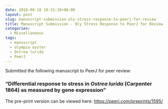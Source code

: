 ```yaml
---
date: 2016-08-18 19:15:10+00:00
layout: post
slug: manuscript-submission-oly-stress-response-to-peerj-for-review
title: Manuscript Submission - Oly Stress Response to PeerJ for Review
categories:
  - Miscellaneous
tags:
  - manuscript
  - olympia oyster
  - Ostrea lurida
  - PeerJ
---
```


Submitted the following manuscript to PeerJ for peer review:





### "Differential response to stress in _Ostrea lurida _(Carpenter 1864) as measured by gene expression"





The pre-print version can be viewed here: [https://peerj.com/preprints/1595/](https://peerj.com/preprints/1595/)
